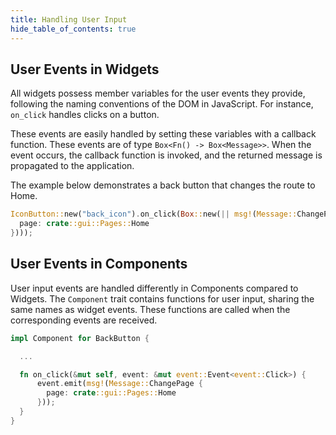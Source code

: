 ```yaml
---
title: Handling User Input
hide_table_of_contents: true
---
```


## User Events in Widgets

All widgets possess member variables for the user events they provide,
following the naming conventions of the DOM in JavaScript. For instance,
`on_click` handles clicks on a button.

These events are easily handled by setting these variables with a callback
function. These events are of type `Box<Fn() -> Box<Message>>`. When the event
occurs, the callback function is invoked, and the returned message is
propagated to the application.


The example below demonstrates a back button that changes the route to Home.
```rust
IconButton::new("back_icon").on_click(Box::new(|| msg!(Message::ChangePage {
  page: crate::gui::Pages::Home
})));
```

## User Events in Components

User input events are handled differently in Components compared to Widgets.
The `Component` trait contains functions for user input, sharing the same names
as widget events. These functions are called when the corresponding events are
received.

```rust
impl Component for BackButton {

  ... 

  fn on_click(&mut self, event: &mut event::Event<event::Click>) {
      event.emit(msg!(Message::ChangePage {
        page: crate::gui::Pages::Home
      }));
  }
}
```

